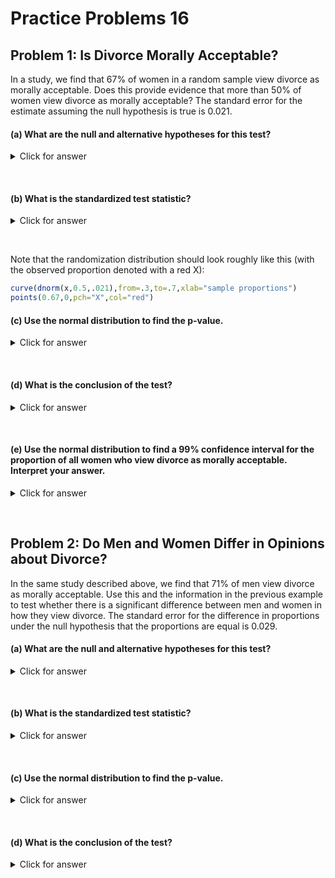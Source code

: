 # Practice Problems 16


## Problem 1: Is Divorce Morally Acceptable?

In a study, we find that 67% of women in a random sample view divorce as morally acceptable.  Does this provide evidence that more than 50% of women view divorce as morally acceptable?  The standard error for the estimate assuming the null hypothesis is true is 0.021.  

#### (a)	 What are the null and alternative hypotheses for this test?

<details><summary><red>Click for answer</red></summary>
*Answer:* If $p$ denotes the proportion of woman who view divorce as morally acceptable in the population, then our hypotheses are
$$
H_0: p = 0.5 \ \ H_A: p > 0.5
$$
</details><br>

#### (b)	 What is the standardized test statistic?

<details><summary><red>Click for answer</red></summary>
*Answer:* The observed sample proportion is 0.67 with a standard error of 0.021. If the null is true, then we would expect the sampling distribution of the sample mean to be (approximately) normally distributed with a center of 0.50 and SE of 0.021. The standardized score for the sample proportion is then
$$
z = \dfrac{\textrm{statistic} - \textrm{null parameter}}{SE} = \dfrac{0.67 - 0.50}{0.021} = 8.10
$$
The observed proportion is 8.1 SEs above the hypothesized value of 0.5.

```r
(0.67 - 0.5)/0.021
```
</details><br>

Note that the randomization distribution should look roughly like this (with the observed proportion denoted with a red X):

```r
curve(dnorm(x,0.5,.021),from=.3,to=.7,xlab="sample proportions")
points(0.67,0,pch="X",col="red")
```



#### (c)	Use the normal distribution to find the p-value.

<details><summary><red>Click for answer</red></summary>
*Answer:* As we can see in the normal plot above, the p-value will be very small because the alternative is looking for big sample proportions. The p-value is the proportion of times we get a sample proportion as big, or bigger than, 0.67; or equivantly, the proportion of times we get a sample proportion that is at least 8.1 SEs above the hypothesized proportion. We would report a p-value that is less than 0.0001.

```r
1-pnorm(8.10,0,1)
```

</details><br>

#### (d)	What is the conclusion of the test?

<details><summary><red>Click for answer</red></summary>
*Answer:* The p-value is very small so we have very strong evidence that more than 50% of all women view divorce as morally acceptable.
</details><br>

#### (e)	Use the normal distribution to find a 99% confidence interval for the proportion of all women who view divorce as morally acceptable.  Interpret your answer. 

<details><summary><red>Click for answer</red></summary>
*Answer:* Without knowing the bootstrap SE, our best guess at it would be from the randomization distribution SE which is given as 0.021. Our 99% confidence interval will look like:
$$
statistic \pm z^*SE = 0.67 \pm z^* (0.021)
$$
The $z^*$ for a 99% CI corresponds to the 99.5th percentile (90% in middle + 0.5% in the left tail). With $z^* = 2.576$, we get a 99% confidence interval of 0.616 to 0.724.

```r
qnorm(0.995)
0.67 - 2.576*0.021
0.67 + 2.576*0.021
```

</details><br>

## Problem 2:  Do Men and Women Differ in Opinions about Divorce?

In the same study described above, we find that 71% of men view divorce as morally acceptable.  Use this and the information in the previous example to test whether there is a significant difference between men and women in how they view divorce.  The standard error for the difference in proportions under the null hypothesis that the proportions are equal is 0.029.

#### (a)	 What are the null and alternative hypotheses for this test?

<details><summary><red>Click for answer</red></summary>
*Answer:* Using the same notation as (3a), except denoting male/female populations, we get

$$
H_0: p_f = p_m \ \ H_A: p_f \neq p_m
$$

</details><br>

#### (b)	 What is the standardized test statistic?

<details><summary><red>Click for answer</red></summary>
*Answer:* Suppose we look at the difference $p_m - p_f$. The observed difference is then 0.04 (0.71 - 0.67). This value is about 1.4 SEs above the hypothesized difference of 0:
$$
z = \dfrac{\textrm{statistic} - \textrm{null parameter}}{SE} = \dfrac{(0.71 - 0.67) - 0}{0.029} = 1.379
$$
```r
(0.04 - 0)/0.029
```
Note that the randomization distribution for the difference in sample proportions should look roughly like this (with the observed proportion difference denoted with a red X):

```r
curve(dnorm(x,0,.029),from=-.1,to=.1,xlab="sample proportions")
points(0.04,0,pch="X",col="red")
```

</details><br>

#### (c)	Use the normal distribution to find the p-value.

<details><summary><red>Click for answer</red></summary>
*Answer:* This is a two-tail test. Since the observed difference is less than 2 SEs away from 0 we know that the (two-tailed) p-value should be bigger than 0.05. We see that the p-value is 2(0.084) = 0.168.

```r
1-pnorm(1.379,0,1) # proportion above z=1.379
2*(1-pnorm(1.379,0,1)) # p-value for two-sided
```

</details><br>

#### (d)	What is the conclusion of the test?

<details><summary><red>Click for answer</red></summary>
*Answer:* The p-value is larger than a 5% significance level, so we do not find evidence of a difference between men and women in the proportion that view divorce as morally acceptable. About 17% of the time we would observe a difference in male/female views of 4 percentage points or greater just by chance.
</details><br>



